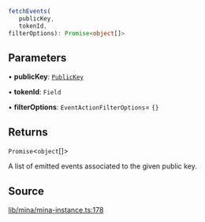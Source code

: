 ```ts
fetchEvents(
   publicKey, 
   tokenId, 
filterOptions): Promise<object[]>
```

## Parameters

• **publicKey**: [`PublicKey`](../../../classes/PublicKey.mdx)

• **tokenId**: `Field`

• **filterOptions**: `EventActionFilterOptions`= `{}`

## Returns

`Promise`\<`object`[]\>

A list of emitted events associated to the given public key.

## Source

[lib/mina/mina-instance.ts:178](https://github.com/o1-labs/o1js/blob/ccbd5fd4525adaf6c1f07bef7847d7bac67c71b5/src/lib/mina/mina-instance.ts#L178)
